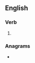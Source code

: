 ==English==

===Verb===
{{head|en|present participle}}

# {{present participle of|sterilize|lang=en|nocat=1}}

===Anagrams===
* {{anagrams|en|a=egiiilnrstz|Listerizing}}